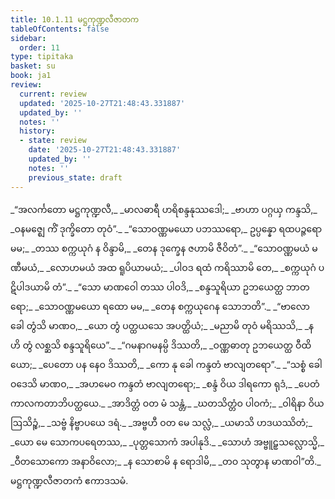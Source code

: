 ```yaml
---
title: 10.1.11 မဋ္ဌကုဏ္ဍလီဇာတက
tableOfContents: false
sidebar:
  order: 11
type: tipitaka
basket: su
book: ja1
review:
  current: review
  updated: '2025-10-27T21:48:43.331887'
  updated_by: ''
  notes: ''
  history:
  - state: review
    date: '2025-10-27T21:48:43.331887'
    updated_by: ''
    notes: ''
    previous_state: draft
---
```



<ReviewStatus review={frontmatter.review} showDetails={true} />

<HypothesisAnnotation frontmatter={frontmatter} />

<DynamicBreadcrumb />

<Division number="115" book="ja1" e="ch" v="22" p="217">

<Paragraph number="2033" type="verses" book="ja1">
_“အလင်္ကတော မဋ္ဌကုဏ္ဍလီ,_  
_မာလဓာရီ ဟရိစန္ဒနုဿဒေါ;_  
_ဗာဟာ ပဂ္ဂယှ ကန္ဒသိ,_  
_ဝနမဇ္ဈေ ကိံ ဒုက္ခိတော တုဝံ”._  

</Paragraph>

</Division>
<Division number="116" book="ja1" e="ch" v="22" p="217">

<Paragraph number="2034" type="verses" book="ja1">
_“သောဝဏ္ဏမယော ပဘဿရော,_  
ဥပ္ပန္နော ရထပဉ္ဇရော မမ;_  
_တဿ စက္ကယုဂံ န ဝိန္ဒာမိ,_  
_တေန ဒုက္ခေန ဇဟာမိ ဇီဝိတံ”._  

</Paragraph>

</Division>
<Division number="117" book="ja1" e="ch" v="22" p="217">

<Paragraph number="2035" type="verses" book="ja1">
_“သောဝဏ္ဏမယံ မဏီမယံ,_  
_လောဟမယံ အထ ရူပိယာမယံ;_  
_ပါဝဒ ရထံ ကရိဿာမိ တေ,_  
_စက္ကယုဂံ ပဋိပါဒယာမိ တံ”._  

</Paragraph>

</Division>
<Division number="118" book="ja1" e="ch" v="22" p="217">

<Paragraph number="2036" type="verses" book="ja1">
_“သော မာဏဝေါ တဿ ပါဝဒိ,_  
_စန္ဒသူရိယာ ဥဘယေတ္ထ ဘာတရော;_  
_သောဝဏ္ဏမယော ရထော မမ,_  
_တေန စက္ကယုဂေန သောဘတိ”._  

</Paragraph>

</Division>
<Division number="119" book="ja1" e="ch" v="22" p="217">

<Paragraph number="2037" type="verses" book="ja1">
_“ဗာလော ခေါ တွံသိ မာဏဝ,_  
_ယော တွံ ပတ္ထယသေ အပတ္ထိယံ;_  
_မညာမိ တုဝံ မရိဿသိ,_  
_န ဟိ တွံ လစ္ဆသိ စန္ဒသူရိယေ”._  

</Paragraph>

</Division>
<Division number="120" book="ja1" e="ch" v="22" p="217">

<Paragraph number="2038" type="verses" book="ja1">
_“ဂမနာဂမနမ္ပိ ဒိဿတိ,_  
_ဝဏ္ဏဓာတု ဥဘယေတ္ထ ဝီထိယော;_  
_ပေတော ပန နေဝ ဒိဿတိ,_  
_ကော နု ခေါ ကန္ဒတံ ဗာလျတရော”._  

</Paragraph>

</Division>
<Division number="121" book="ja1" e="ch" v="22" p="218">

<Paragraph number="2039" type="verses" book="ja1">
_“သစ္စံ ခေါ ဝဒေသိ မာဏဝ,_  
_အဟမေဝ ကန္ဒတံ ဗာလျတရော;_  
_စန္ဒံ ဝိယ ဒါရကော ရုဒံ,_  
_ပေတံ ကာလကတာဘိပတ္ထယေ._  

</Paragraph>

</Division>
<Division number="122" book="ja1" e="ch" v="22" p="218">

<Paragraph number="2040" type="verses" book="ja1">
_အာဒိတ္တံ ဝတ မံ သန္တံ,_  
_ဃတသိတ္တံဝ ပါဝကံ;_  
_ဝါရိနာ ဝိယ ဩသိဉ္စံ,_  
_သဗ္ဗံ နိဗ္ဗာပယေ ဒရံ._  

</Paragraph>

</Division>
<Division number="123" book="ja1" e="ch" v="22" p="218">

<Paragraph number="2041" type="verses" book="ja1">
_အဗ္ဗဟီ ဝတ မေ သလ္လံ,_  
_ယမာသိ ဟဒယဿိတံ;_  
_ယော မေ သောကပရေတဿ,_  
_ပုတ္တသောကံ အပါနုဒိ._  

</Paragraph>

</Division>
<Division number="124" book="ja1" e="ch" v="22" p="218">

<Paragraph number="2042" type="verses" book="ja1">
_သောဟံ အဗ္ဗူဠှသလ္လောသ္မိ,_  
_ဝီတသောကော အနာဝိလော;_  
_န သောစာမိ န ရောဒါမိ,_  
_တဝ သုတွာန မာဏဝါ”တိ._  


</Paragraph>
</Division>

<Paragraph number="2043" type="center" book="ja1">
မဋ္ဌကုဏ္ဍလီဇာတကံ ဧကာဒသမံ.
</Paragraph>